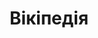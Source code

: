 ---
title: Вікіпедія
description: Єдине місце для всіх ваших запитань
hasSidebar: true
isFallback: true
hero:
  tagline: Єдине місце для всіх ваших запитань. Обирайте тему, яка вас цікавить, і дізнайтеся більше! Не знайшли відповідь на своє питання? Поставте його на нашому форумі! ✨
---